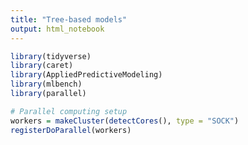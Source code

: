 ```yaml
---
title: "Tree-based models"
output: html_notebook
---
```


```r
library(tidyverse)
library(caret)
library(AppliedPredictiveModeling)
library(mlbench)
library(parallel)
```

```r
# Parallel computing setup
workers = makeCluster(detectCores(), type = "SOCK")
registerDoParallel(workers)
```


